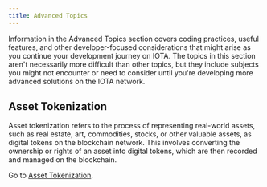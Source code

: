```yaml
---
title: Advanced Topics
---
```



Information in the Advanced Topics section covers coding practices, useful features, and other developer-focused considerations that might arise as you continue your development journey on IOTA. The topics in this section aren't necessarily more difficult than other topics, but they include subjects you might not encounter or need to consider until you're developing more advanced solutions on the IOTA network.

## Asset Tokenization

Asset tokenization refers to the process of representing real-world assets, such as real estate, art, commodities, stocks, or other valuable assets, as digital tokens on the blockchain network. This involves converting the ownership or rights of an asset into digital tokens, which are then recorded and managed on the blockchain. 

Go to [Asset Tokenization](advanced/asset-tokenization.mdx).

